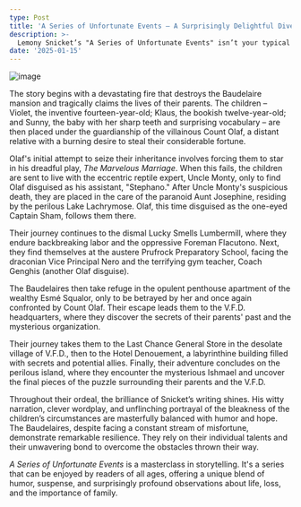 ```yaml
---
type: Post
title: 'A Series of Unfortunate Events – A Surprisingly Delightful Dive into Despair'
description: >-
  Lemony Snicket’s "A Series of Unfortunate Events" isn’t your typical children’s book series. It’s a darkly comedic, often absurd, and surprisingly poignant tale of three orphaned children, the Baudelaire siblings, and their relentless pursuit of happiness in the face of almost constant misery.
date: '2025-01-15'
---
```

![image](/images/04.webp)

The story begins with a devastating fire that destroys the Baudelaire mansion and tragically claims the lives of their parents. The children – Violet, the inventive fourteen-year-old; Klaus, the bookish twelve-year-old; and Sunny, the baby with her sharp teeth and surprising vocabulary – are then placed under the guardianship of the villainous Count Olaf, a distant relative with a burning desire to steal their considerable fortune.

Olaf's initial attempt to seize their inheritance involves forcing them to star in his dreadful play, _The Marvelous Marriage_. When this fails, the children are sent to live with the eccentric reptile expert, Uncle Monty, only to find Olaf disguised as his assistant, "Stephano." After Uncle Monty's suspicious death, they are placed in the care of the paranoid Aunt Josephine, residing by the perilous Lake Lachrymose. Olaf, this time disguised as the one-eyed Captain Sham, follows them there.

Their journey continues to the dismal Lucky Smells Lumbermill, where they endure backbreaking labor and the oppressive Foreman Flacutono. Next, they find themselves at the austere Prufrock Preparatory School, facing the draconian Vice Principal Nero and the terrifying gym teacher, Coach Genghis (another Olaf disguise).

The Baudelaires then take refuge in the opulent penthouse apartment of the wealthy Esmé Squalor, only to be betrayed by her and once again confronted by Count Olaf. Their escape leads them to the V.F.D. headquarters, where they discover the secrets of their parents' past and the mysterious organization.

Their journey takes them to the Last Chance General Store in the desolate village of V.F.D., then to the Hotel Denouement, a labyrinthine building filled with secrets and potential allies. Finally, their adventure concludes on the perilous island, where they encounter the mysterious Ishmael and uncover the final pieces of the puzzle surrounding their parents and the V.F.D.

Throughout their ordeal, the brilliance of Snicket’s writing shines. His witty narration, clever wordplay, and unflinching portrayal of the bleakness of the children’s circumstances are masterfully balanced with humor and hope. The Baudelaires, despite facing a constant stream of misfortune, demonstrate remarkable resilience. They rely on their individual talents and their unwavering bond to overcome the obstacles thrown their way.

_A Series of Unfortunate Events_ is a masterclass in storytelling. It's a series that can be enjoyed by readers of all ages, offering a unique blend of humor, suspense, and surprisingly profound observations about life, loss, and the importance of family.